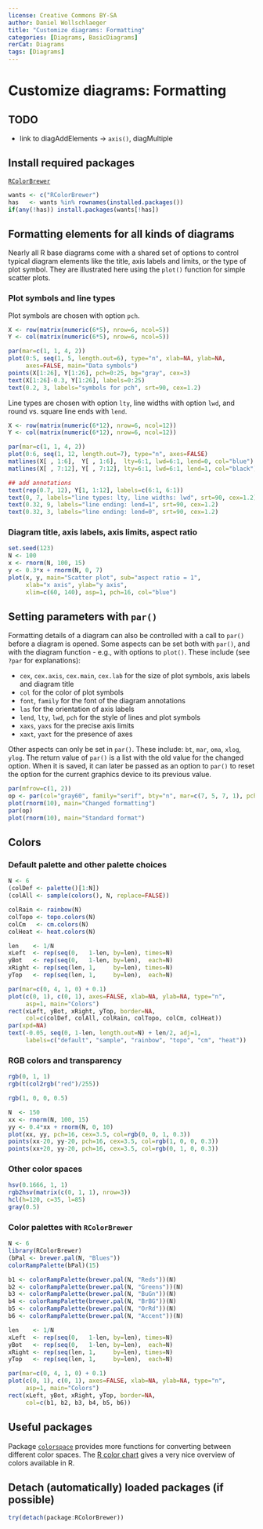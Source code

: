 ---
license: Creative Commons BY-SA
author: Daniel Wollschlaeger
title: "Customize diagrams: Formatting"
categories: [Diagrams, BasicDiagrams]
rerCat: Diagrams
tags: [Diagrams]
---

Customize diagrams: Formatting
=========================

TODO
-------------------------

 - link to diagAddElements -> `axis()`, diagMultiple

Install required packages
-------------------------

[`RColorBrewer`](http://cran.r-project.org/package=RColorBrewer)

```{r}
wants <- c("RColorBrewer")
has   <- wants %in% rownames(installed.packages())
if(any(!has)) install.packages(wants[!has])
```

Formatting elements for all kinds of diagrams
-------------------------

Nearly all R base diagrams come with a shared set of options to control typical diagram elements like the title, axis labels and limits, or the type of plot symbol. They are illustrated here using the `plot()` function for simple scatter plots.

### Plot symbols and line types

Plot symbols are chosen with option `pch`.

```{r rerDiagFormat01}
X <- row(matrix(numeric(6*5), nrow=6, ncol=5))
Y <- col(matrix(numeric(6*5), nrow=6, ncol=5))

par(mar=c(1, 1, 4, 2))
plot(0:5, seq(1, 5, length.out=6), type="n", xlab=NA, ylab=NA,
     axes=FALSE, main="Data symbols")
points(X[1:26], Y[1:26], pch=0:25, bg="gray", cex=3)
text(X[1:26]-0.3, Y[1:26], labels=0:25)
text(0.2, 3, labels="symbols for pch", srt=90, cex=1.2)
```

Line types are chosen with option `lty`, line widths with option `lwd`, and round vs. square line ends with `lend`.

```{r rerDiagFormat02}
X <- row(matrix(numeric(6*12), nrow=6, ncol=12))
Y <- col(matrix(numeric(6*12), nrow=6, ncol=12))

par(mar=c(1, 1, 4, 2))
plot(0:6, seq(1, 12, length.out=7), type="n", axes=FALSE)
matlines(X[ , 1:6],  Y[ , 1:6],  lty=6:1, lwd=6:1, lend=0, col="blue")
matlines(X[ , 7:12], Y[ , 7:12], lty=6:1, lwd=6:1, lend=1, col="black")

## add annotations
text(rep(0.7, 12), Y[1, 1:12], labels=c(6:1, 6:1))
text(0, 7, labels="line types: lty, line widths: lwd", srt=90, cex=1.2)
text(0.32, 9, labels="line ending: lend=1", srt=90, cex=1.2)
text(0.32, 3, labels="line ending: lend=0", srt=90, cex=1.2)
```

### Diagram title, axis labels, axis limits, aspect ratio

```{r rerDiagFormat03}
set.seed(123)
N <- 100
x <- rnorm(N, 100, 15)
y <- 0.3*x + rnorm(N, 0, 7)
plot(x, y, main="Scatter plot", sub="aspect ratio = 1",
     xlab="x axis", ylab="y axis",
     xlim=c(60, 140), asp=1, pch=16, col="blue")
```

Setting parameters with `par()`
-------------------------

Formatting details of a diagram can also be controlled with a call to `par()` before a diagram is opened. Some aspects can be set both with `par()`, and with the diagram function - e.g., with options to `plot()`. These include (see `?par` for explanations):

 - `cex`, `cex.axis`, `cex.main`, `cex.lab` for the size of plot symbols, axis labels and diagram title
 - `col` for the color of plot symbols
 - `font`, `family` for the font of the diagram annotations
 - `las` for the orientation of axis labels
 - `lend`, `lty`, `lwd`, `pch` for the style of lines and plot symbols
 - `xaxs`, `yaxs` for the precise axis limits
 - `xaxt`, `yaxt` for the presence of axes

Other aspects can only be set in `par()`. These include: `bt`, `mar`, `oma`, `xlog`, `ylog`. The return value of `par()` is a list with the old value for the changed option. When it is saved, it can later be passed as an option to `par()` to reset the option for the current graphics device to its previous value.

```{r rerDiagFormat04}
par(mfrow=c(1, 2))
op <- par(col="gray60", family="serif", bty="n", mar=c(7, 5, 7, 1), pch=16)
plot(rnorm(10), main="Changed formatting")
par(op)
plot(rnorm(10), main="Standard format")
```

Colors
-------------------------

### Default palette and other palette choices

```{r}
N <- 6
(colDef <- palette()[1:N])
(colAll <- sample(colors(), N, replace=FALSE))
```

```{r}
colRain <- rainbow(N)
colTopo <- topo.colors(N)
colCm   <- cm.colors(N)
colHeat <- heat.colors(N)
```

```{r rerDiagFormat05}
len    <- 1/N
xLeft  <- rep(seq(0,   1-len, by=len), times=N)
yBot   <- rep(seq(0,   1-len, by=len),  each=N)
xRight <- rep(seq(len, 1,     by=len), times=N)
yTop   <- rep(seq(len, 1,     by=len),  each=N)

par(mar=c(0, 4, 1, 0) + 0.1)
plot(c(0, 1), c(0, 1), axes=FALSE, xlab=NA, ylab=NA, type="n",
     asp=1, main="Colors")
rect(xLeft, yBot, xRight, yTop, border=NA,
     col=c(colDef, colAll, colRain, colTopo, colCm, colHeat))
par(xpd=NA)
text(-0.05, seq(0, 1-len, length.out=N) + len/2, adj=1,
     labels=c("default", "sample", "rainbow", "topo", "cm", "heat"))
```

### RGB colors and transparency

```{r}
rgb(0, 1, 1)
rgb(t(col2rgb("red")/255))
```

```{r}
rgb(1, 0, 0, 0.5)
```

```{r rerDiagFormat06}
N  <- 150
xx <- rnorm(N, 100, 15)
yy <- 0.4*xx + rnorm(N, 0, 10)
plot(xx, yy, pch=16, cex=3.5, col=rgb(0, 0, 1, 0.3))
points(xx-20, yy-20, pch=16, cex=3.5, col=rgb(1, 0, 0, 0.3))
points(xx+20, yy-20, pch=16, cex=3.5, col=rgb(0, 1, 0, 0.3))
```

### Other color spaces

```{r}
hsv(0.1666, 1, 1)
rgb2hsv(matrix(c(0, 1, 1), nrow=3))
hcl(h=120, c=35, l=85)
gray(0.5)
```

### Color palettes with `RColorBrewer`

```{r}
N <- 6
library(RColorBrewer)
(bPal <- brewer.pal(N, "Blues"))
colorRampPalette(bPal)(15)
```

```{r rerDiagFormat07}
b1 <- colorRampPalette(brewer.pal(N, "Reds"))(N)
b2 <- colorRampPalette(brewer.pal(N, "Greens"))(N)
b3 <- colorRampPalette(brewer.pal(N, "BuGn"))(N)
b4 <- colorRampPalette(brewer.pal(N, "BrBG"))(N)
b5 <- colorRampPalette(brewer.pal(N, "OrRd"))(N)
b6 <- colorRampPalette(brewer.pal(N, "Accent"))(N)

len    <- 1/N
xLeft  <- rep(seq(0,   1-len, by=len), times=N)
yBot   <- rep(seq(0,   1-len, by=len),  each=N)
xRight <- rep(seq(len, 1,     by=len), times=N)
yTop   <- rep(seq(len, 1,     by=len),  each=N)

par(mar=c(0, 4, 1, 0) + 0.1)
plot(c(0, 1), c(0, 1), axes=FALSE, xlab=NA, ylab=NA, type="n",
     asp=1, main="Colors")
rect(xLeft, yBot, xRight, yTop, border=NA,
     col=c(b1, b2, b3, b4, b5, b6))
```

Useful packages
-------------------------

Package [`colorspace`](http://cran.r-project.org/package=colorspace) provides more functions for converting between different color spaces. The [R color chart](http://research.stowers-institute.org/efg/R/Color/Chart/) gives a very nice overview of colors available in R.

Detach (automatically) loaded packages (if possible)
-------------------------

```{r}
try(detach(package:RColorBrewer))
```
